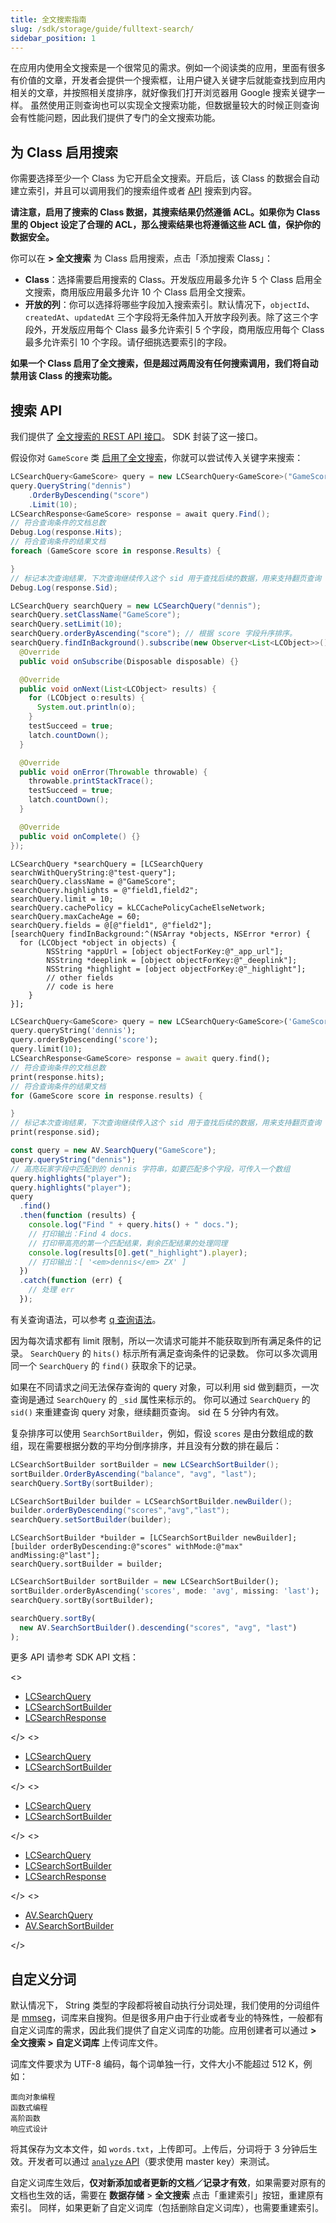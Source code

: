 ```yaml
---
title: 全文搜索指南
slug: /sdk/storage/guide/fulltext-search/
sidebar_position: 1
---
```



在应用内使用全文搜索是一个很常见的需求。例如一个阅读类的应用，里面有很多有价值的文章，开发者会提供一个搜索框，让用户键入关键字后就能查找到应用内相关的文章，并按照相关度排序，就好像我们打开浏览器用 Google 搜索关键字一样。
虽然使用正则查询也可以实现全文搜索功能，但数据量较大的时候正则查询会有性能问题，因此我们提供了专门的全文搜索功能。

## 为 Class 启用搜索

你需要选择至少一个 Class 为它开启全文搜索。开启后，该 Class 的数据会自动建立索引，并且可以调用我们的搜索组件或者 [API](#搜索-api) 搜索到内容。

**请注意，启用了搜索的 Class 数据，其搜索结果仍然遵循 ACL。如果你为 Class 里的 Object 设定了合理的 ACL，那么搜索结果也将遵循这些 ACL 值，保护你的数据安全。**

你可以在 **<Path to="storage" /> > 全文搜索** 为 Class 启用搜索，点击「添加搜索 Class」：

- **Class**：选择需要启用搜索的 Class。<Conditional brand="leancloud">开发版应用最多允许 5 个 Class 启用全文搜索，商用版应用</Conditional>最多允许 10 个 Class 启用全文搜索。
- **开放的列**：你可以选择将哪些字段加入搜索索引。默认情况下，`objectId`、`createdAt`、`updatedAt` 三个字段将无条件加入开放字段列表。除了这三个字段外，<Conditional brand="leancloud">开发版应用每个 Class 最多允许索引 5 个字段，商用版应用</Conditional>每个 Class 最多允许索引 10 个字段。请仔细挑选要索引的字段。

**如果一个 Class 启用了全文搜索，但是超过两周没有任何搜索调用，我们将自动禁用该 Class 的搜索功能。**

## 搜索 API

我们提供了 [全文搜索的 REST API 接口](/sdk/storage/guide/fulltext-search-rest/)。
SDK 封装了这一接口。

假设你对 `GameScore` 类 [启用了全文搜索](#为-class-启用搜索)，你就可以尝试传入关键字来搜索：

<MultiLang kind="fulltext">

```cs
LCSearchQuery<GameScore> query = new LCSearchQuery<GameScore>("GameScore");
query.QueryString("dennis")
    .OrderByDescending("score")
    .Limit(10);
LCSearchResponse<GameScore> response = await query.Find();
// 符合查询条件的文档总数
Debug.Log(response.Hits);
// 符合查询条件的结果文档
foreach (GameScore score in response.Results) {

}
// 标记本次查询结果，下次查询继续传入这个 sid 用于查找后续的数据，用来支持翻页查询
Debug.Log(response.Sid);
```

```java
LCSearchQuery searchQuery = new LCSearchQuery("dennis");
searchQuery.setClassName("GameScore");
searchQuery.setLimit(10);
searchQuery.orderByAscending("score"); // 根据 score 字段升序排序。
searchQuery.findInBackground().subscribe(new Observer<List<LCObject>>() {
  @Override
  public void onSubscribe(Disposable disposable) {}

  @Override
  public void onNext(List<LCObject> results) {
    for (LCObject o:results) {
      System.out.println(o);
    }
    testSucceed = true;
    latch.countDown();
  }

  @Override
  public void onError(Throwable throwable) {
    throwable.printStackTrace();
    testSucceed = true;
    latch.countDown();
  }

  @Override
  public void onComplete() {}
});
```

```objc
LCSearchQuery *searchQuery = [LCSearchQuery searchWithQueryString:@"test-query"];
searchQuery.className = @"GameScore";
searchQuery.highlights = @"field1,field2";
searchQuery.limit = 10;
searchQuery.cachePolicy = kLCCachePolicyCacheElseNetwork;
searchQuery.maxCacheAge = 60;
searchQuery.fields = @[@"field1", @"field2"];
[searchQuery findInBackground:^(NSArray *objects, NSError *error) {
  for (LCObject *object in objects) {
        NSString *appUrl = [object objectForKey:@"_app_url"];
        NSString *deeplink = [object objectForKey:@"_deeplink"];
        NSString *highlight = [object objectForKey:@"_highlight"];
        // other fields
        // code is here
    }
}];
```

```dart
LCSearchQuery<GameScore> query = new LCSearchQuery<GameScore>('GameScore');
query.queryString('dennis');
query.orderByDescending('score');
query.limit(10);
LCSearchResponse<GameScore> response = await query.find();
// 符合查询条件的文档总数
print(response.hits);
// 符合查询条件的结果文档
for (GameScore score in response.results) {

}
// 标记本次查询结果，下次查询继续传入这个 sid 用于查找后续的数据，用来支持翻页查询
print(response.sid);
```

```js
const query = new AV.SearchQuery("GameScore");
query.queryString("dennis");
// 高亮玩家字段中匹配到的 dennis 字符串，如要匹配多个字段，可传入一个数组
query.highlights("player");
query.highlights("player");
query
  .find()
  .then(function (results) {
    console.log("Find " + query.hits() + " docs.");
    // 打印输出：Find 4 docs.
    // 打印带高亮的第一个匹配结果，剩余匹配结果的处理同理
    console.log(results[0].get("_highlight").player);
    // 打印输出：[ '<em>dennis</em> ZX' ]
  })
  .catch(function (err) {
    // 处理 err
  });
```

</MultiLang>

有关查询语法，可以参考 [q 查询语法](/sdk/storage/guide/fulltext-search-rest#q-查询语法)。

因为每次请求都有 limit 限制，所以一次请求可能并不能获取到所有满足条件的记录。
`SearchQuery` 的 `hits()` 标示所有满足查询条件的记录数。
你可以多次调用同一个 `SearchQuery` 的 `find()` 获取余下的记录。

如果在不同请求之间无法保存查询的 query 对象，可以利用 sid 做到翻页，一次查询是通过 `SearchQuery` 的 `_sid` 属性来标示的。
你可以通过 `SearchQuery` 的 `sid()` 来重建查询 query 对象，继续翻页查询。
sid 在 5 分钟内有效。

复杂排序可以使用 `SearchSortBuilder`，例如，假设 `scores` 是由分数组成的数组，现在需要根据分数的平均分倒序排序，并且没有分数的排在最后：

<MultiLang kind="fulltext">

```cs
LCSearchSortBuilder sortBuilder = new LCSearchSortBuilder();
sortBuilder.OrderByAscending("balance", "avg", "last");
searchQuery.SortBy(sortBuilder);
```

```java
LCSearchSortBuilder builder = LCSearchSortBuilder.newBuilder();
builder.orderByDescending("scores","avg","last");
searchQuery.setSortBuilder(builder);
```

```objc
LCSearchSortBuilder *builder = [LCSearchSortBuilder newBuilder];
[builder orderByDescending:@"scores" withMode:@"max" andMissing:@"last"];
searchQuery.sortBuilder = builder;
```

```dart
LCSearchSortBuilder sortBuilder = new LCSearchSortBuilder();
sortBuilder.orderByAscending('scores', mode: 'avg', missing: 'last');
searchQuery.sortBy(sortBuilder);
```

```js
searchQuery.sortBy(
  new AV.SearchSortBuilder().descending("scores", "avg", "last")
);
```

</MultiLang>

更多 API 请参考 SDK API 文档：

<MultiLang kind="fulltext">

<>

- [LCSearchQuery](https://leancloud.github.io/csharp-sdk/html/classLeanCloud_1_1Storage_1_1LCSearchQuery.html)
- [LCSearchSortBuilder](https://leancloud.github.io/csharp-sdk/html/classLeanCloud_1_1Storage_1_1LCSearchSortBuilder.html)
- [LCSearchResponse](https://leancloud.github.io/csharp-sdk/html/classLeanCloud_1_1Storage_1_1LCSearchResponse.html)

</>
<>

- [LCSearchQuery](https://leancloud.github.io/java-unified-sdk)
- [LCSearchSortBuilder](https://leancloud.github.io/java-unified-sdk)

</>
<>

- [LCSearchQuery](https://leancloud.github.io/objc-sdk/Classes/LCSearchQuery.html)
- [LCSearchSortBuilder](https://leancloud.github.io/objc-sdk/Classes/LCSearchSortBuilder.html)

</>
<>

- [LCSearchQuery](https://pub.dev/documentation/leancloud_storage/latest/leancloud_storage/LCSearchQuery-class.html)
- [LCSearchSortBuilder](https://pub.dev/documentation/leancloud_storage/latest/leancloud_storage/LCSearchSortBuilder-class.html)
- [LCSearchResponse](https://pub.dev/documentation/leancloud_storage/latest/leancloud_storage/LCSearchResponse-class.html)

</>
<>

- [AV.SearchQuery](https://leancloud.github.io/javascript-sdk/docs/AV.SearchQuery.html)
- [AV.SearchSortBuilder](https://leancloud.github.io/javascript-sdk/docs/AV.SearchSortBuilder.html)

</>

</MultiLang>

## 自定义分词

默认情况下， String 类型的字段都将被自动执行分词处理，我们使用的分词组件是 [mmseg](https://github.com/medcl/elasticsearch-analysis-mmseg)，词库来自搜狗。但是很多用户由于行业或者专业的特殊性，一般都有自定义词库的需求，因此我们提供了自定义词库的功能。应用创建者可以通过 **<Path to="storage" /> > 全文搜索 > 自定义词库** 上传词库文件。

词库文件要求为 UTF-8 编码，每个词单独一行，文件大小不能超过 512 K，例如：

```
面向对象编程
函数式编程
高阶函数
响应式设计
```

将其保存为文本文件，如 `words.txt`，上传即可。上传后，分词将于 3 分钟后生效。开发者可以通过 [`analyze` API](/sdk/storage/guide/fulltext-search-rest#分词结果查询)（要求使用 master key）来测试。

自定义词库生效后，**仅对新添加或者更新的文档／记录才有效**，如果需要对原有的文档也生效的话，需要在 **数据存储** > **全文搜索** 点击「重建索引」按钮，重建原有索引。
同样，如果更新了自定义词库（包括删除自定义词库），也需要重建索引。
